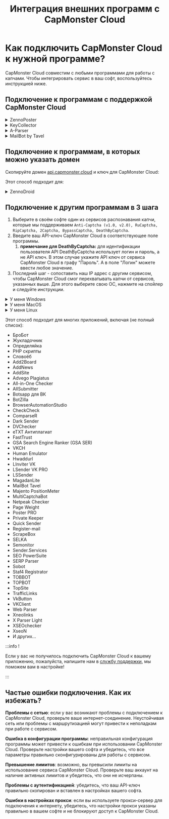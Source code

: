 ﻿---
sidebar_position: 1
sidebar_label: Как подключить CapMonster Cloud к нужной программе?
title: "Интеграция внешних программ с CapMonster Cloud"
description: "Подробное руководство по интеграции внешних программ с сервисом CapMonster Cloud для автоматического распознавания и решения капч."
---


<ArticleHead slug="external-services/external-program" />

# Как подключить CapMonster Cloud к нужной программе?
CapMonster Cloud совместим с любыми программами для работы с капчами. Чтобы интегрировать сервис в ваш софт, воспользуйтесь инструкцией ниже.

## Подключение к программам с поддержкой CapMonster Cloud
<details>
    <summary>ZennoPoster</summary>

![](./images/external-program/zennoposter.png)
</details>

<details>
    <summary>KeyCollector</summary>

Выберите опцию “Использовать CapMonster Cloud“ и укажите ваш персональный API-ключ.

![](./images/external-program/Aspose.Words.65ffb1d6-0a55-415c-84ac-f87a8022a7cc.003.png)
</details>

<details>
    <summary>A-Parser</summary>

Для разгадывания reCAPTCHA выберите “Util::ReCaptca2“ и укажите ключ для соответствующего поля Provider.

![](./images/external-program/aparser.png) 

Для решения обычных капч нужно выбрать “Util::Antigate“ и указать “api.capmonster.cloud“ в качестве значения для “Antigate domain“. А в поле “key” - ваш личный API-ключ.

![](./images/external-program/aparser2.png)

Более подробную информацию по интеграции Capmonster Cloud с A-Parser вы можете узнать в статье [нашего блога](https://capmonster.cloud/ru/blog/scraping/a-parser-x-capmonster-cloud-parsing). 

</details>

<details>
    <summary>MailBot by Tavel</summary>

![](./images/external-program/Aspose.Words.65ffb1d6-0a55-415c-84ac-f87a8022a7cc.006.png)
</details>

## Подключение к программам, в которых можно указать домен
Скопируйте домен [api.capmonster.cloud](https://api.capmonster.cloud) и ключ для CapMonster Cloud:

Этот способ подходит для:

<details>
    <summary>ZennoDroid</summary>

![](./images/external-program/Aspose.Words.65ffb1d6-0a55-415c-84ac-f87a8022a7cc.007.png)
</details>

## Подключение к другим программам в 3 шага
1. Выберите в своём софте один из сервисов распознавания капчи, которые мы поддерживаем
   `Anti-Captcha (v1.0, v2.0), RuCaptcha, RipCaptcha, 2Captcha, BypassCaptcha, DeathByCaptcha`.
1. Введите ваш API-ключ  CapMonster Cloud в соответствующее поле программы.
   1. **примечание для DeathByCaptcha:** для идентификации пользователя API DeathByCaptcha использует логин и пароль, а не API ключ. В этом случае укажите API ключ от сервиса CapMonster Cloud в графу "Пароль". А в поле "Логин" можете ввести любое значение.
1. Последний шаг - сопоставить наш IP адрес с другим сервисом, чтобы CapMonster Cloud смог перехватывать капчи от сервисов, указанных выше. Для этого выберите свою OC, нажмите на спойлер и следуйте инструкции.

<details>
    <summary>У меня Windows</summary>

Перейдите в папку: C:\Windows\System32\drivers\etc\ и найдите там файл **hosts**. Откройте его с помощью блокнота и добавьте в самый конец строки:
```
# capmonster.cloud begin

65.21.216.235 rucaptcha.com

65.21.216.235 ripcaptcha.com

65.21.216.235 imacros2.rucaptcha.com

65.21.216.235 2captcha.com

65.21.216.235 imacros2.2captcha.com

65.21.216.235 dc.antigate.com

65.21.216.235 anti-captcha.net

65.21.216.235 antigate.com

65.21.216.235 anticaptcha.com

65.21.216.235 www.anti-captcha.net

65.21.216.235 www.antigate.com

65.21.216.235 www.anticaptcha.com

65.21.216.235 anti-captcha.com

65.21.216.235 api.anti-captcha.com

65.21.216.235 bypasscaptcha.com

65.21.216.235 www.bypasscaptcha.com

65.21.216.235 api.dbcapi.me

65.21.216.235 api.deathbycaptcha.com

65.21.216.235 api.deathbycaptcha.eu

65.21.216.235 api.dbc.me

# capmonster.cloud end
```
Сохраните.
:::info
В некоторых случаях могут потребоваться права администратора для сохранения файла. Тогда необходимо будет выполнить следующие простые шаги:

1. Начните вводить «Блокнот» в поле поиска на панели задач. Когда нужный результат будет найден, нажмите по нему правой кнопкой мыши и выберите пункт «Запуск от имени администратора».

  ![](./images/external-program/Aspose.Words.65ffb1d6-0a55-415c-84ac-f87a8022a7cc.008.png)

1. В меню блокнота выберите Файл — Открыть и укажите путь к файлу hosts в папке *C:\Windows\System32\drivers\etc.* Если в этой папке присутствует несколько файлов с таким именем, открывайте тот, который не имеет никакого расширения.
2. Внесите необходимые изменения в файл hosts и после этого сохраните файл через меню.
:::

Попробуйте зайти на любой из этих доменов. Если все сделано правильно - откроется белая страница. Если у вас не получилось, напишите нам в [службу поддержки](https://helpdesk.zennolab.com/conversation/new), мы поможем вам в настройке!
</details>

<details>
    <summary>У меня MacOS</summary>

Откройте терминал, используя поиск Spotlight или через Launchpad

![](./images/external-program/Aspose.Words.65ffb1d6-0a55-415c-84ac-f87a8022a7cc.009.png) 

В окне приложения введите команду открытия текстового редактора Nano: `sudo nano /etc/hosts`

После ввода команды нажмите клавишу  "Enter", введите свой пароль администратора и снова нажмите "Enter". 

:::info
При вводе пароля администратора символы не отображаются на экране — это нормальное поведение системы. Просто введите пароль с клавиатуры и нажмите "Enter", процесс сработает автоматически.
:::

Теперь вы находитесь в текстовом редакторе Nano.

:::info
Мышь и трекпад здесь не работают, можно использовать только клавиатуру Mac.
:::

Добавьте в самый конец документа строки:

```
# capmonster.cloud begin

65.21.216.235 rucaptcha.com

65.21.216.235 ripcaptcha.com

65.21.216.235 imacros2.rucaptcha.com

65.21.216.235 2captcha.com

65.21.216.235 imacros2.2captcha.com

65.21.216.235 dc.antigate.com

65.21.216.235 anti-captcha.net

65.21.216.235 antigate.com

65.21.216.235 anticaptcha.com

65.21.216.235 www.anti-captcha.net

65.21.216.235 www.antigate.com

65.21.216.235 www.anticaptcha.com

65.21.216.235 anti-captcha.com

65.21.216.235 api.anti-captcha.com

65.21.216.235 bypasscaptcha.com

65.21.216.235 www.bypasscaptcha.com

65.21.216.235 api.dbcapi.me

65.21.216.235 api.deathbycaptcha.com

65.21.216.235 api.deathbycaptcha.eu

65.21.216.235 api.dbc.me

# capmonster.cloud end
```

После внесения изменений нажмите сочетание клавиш Control+O, чтобы применить их. После этого нажмите Control+X и «Ввод» для выхода из редактора. 

Чтобы увидеть изменения, осталось очистить кеш ДНС. Для этого введите команду: `sudo killall -HUP mDNSResponder`. Это очистит кеш DNS на Mac и операционная система увидит внесённые изменения в файле Hosts.

Попробуйте зайти на любой из этих доменов. Если все сделано правильно - откроется белая страница. Если у вас не получилось, напишите нам в [службу поддержки](https://helpdesk.zennolab.com/conversation/new), мы поможем вам в настройке!
</details>

<details>
    <summary>У меня Linux</summary>

Откройте терминал и введите команду открытия текстового редактора Nano: `sudo nano /etc/hosts`

После ввода команды нажмите клавишу «Ввод». Теперь вы находитесь в текстовом редакторе Nano. 

Добавьте в самый конец документа строки:
```
# capmonster.cloud begin

65.21.216.235 rucaptcha.com

65.21.216.235 ripcaptcha.com

65.21.216.235 imacros2.rucaptcha.com

65.21.216.235 2captcha.com

65.21.216.235 imacros2.2captcha.com

65.21.216.235 dc.antigate.com

65.21.216.235 anti-captcha.net

65.21.216.235 antigate.com

65.21.216.235 anticaptcha.com

65.21.216.235 www.anti-captcha.net

65.21.216.235 www.antigate.com

65.21.216.235 www.anticaptcha.com

65.21.216.235 anti-captcha.com

65.21.216.235 api.anti-captcha.com

65.21.216.235 bypasscaptcha.com

65.21.216.235 www.bypasscaptcha.com

65.21.216.235 api.dbcapi.me

65.21.216.235 api.deathbycaptcha.com

65.21.216.235 api.deathbycaptcha.eu

65.21.216.235 api.dbc.me

# capmonster.cloud end
```

После внесения изменений нажмите "Ctrl+X", затем "Y", чтобы сохранить и применить изменения.
 

Теперь попробуйте зайти на любой из этих доменов. Если все сделано правильно - откроется белая страница. Если у вас не получилось, напишите нам в [службу поддержки](https://helpdesk.zennolab.com/conversation/new), мы поможем вам в настройке!
</details>

Этот способ подходит для многих приложений, включая (не полный список):

- БроБот
- Жукладочник
- Определяйка
- PHP скрипты
- Словоёб
- Add2Board
- AddNews
- AddSite
- Advego Plagiatus
- All-in-One Checker
- AllSubmitter
- Botsapp для ВК
- BotZilla
- BrowserAutomationStudio
- CheckCheck
- ComparseR
- Dark Sender
- DVChecker
- eTXT Антиплагиат
- FastTrust
- GSA Search Engine Ranker (GSA SER)
- VKCH
- Human Emulator
- Hwaddurl
- LInviter VK
- LSender VK PRO
- LSSender
- MagadanLite
- MailBot Tavel
- Majento PositionMeter
- MultiCaptchaBot
- Netpeak Checker
- Page Weight
- Poster PRO
- Private Keeper
- Quick Sender
- Register-mail
- ScrapeBox
- SELKA
- Semonitor
- Sender.Services
- SEO PowerSuite
- SERP Parser
- Sobot
- Staf4 Registrator
- TOBBOT
- TOPBOT
- TopSite
- TrafficLinks
- VkButton
- VKClient
- Web Parser
- Xneolinks
- X Parser Light
- XSEOchecker
- XseoN
- И других…

:::info !

Если у вас не получилось подключить CapMonster Cloud к вашему приложению, пожалуйста, напишите нам в [службу поддержки](https://helpdesk.zennolab.com/conversation/new), мы поможем вам в настройке!

:::


## Частые ошибки подключения. Как их избежать?

**Проблемы с сетью**: если у вас возникают проблемы с подключением к CapMonster Cloud, проверьте ваше интернет-соединение. Неустойчивая сеть или проблемы с маршрутизацией могут привести к неполадкам при работе с сервисом.

**Ошибка в конфигурации программы**: неправильная конфигурация программы может привести к ошибкам при использовании CapMonster Cloud. Проверьте настройки вашего софта и убедитесь, что все параметры правильно сконфигурированы для работы с сервисом.

**Превышение лимитов**: возможно, вы превысили лимиты на использование сервиса CapMonster Cloud. Проверьте ваш аккаунт на наличие активных лимитов и убедитесь, что они не исчерпаны.

**Проблемы с аутентификацией**: убедитесь, что ваш API-ключ правильно скопирован и вставлен в настройках вашего софта.

**Ошибки в настройках прокси**: если вы используете прокси-сервер для подключения к интернету, убедитесь, что настройки прокси указаны правильно в вашем софте и не блокируют доступ к CapMonster Cloud.
